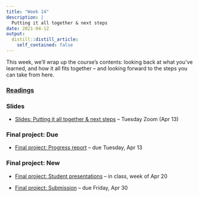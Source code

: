 ```yaml
---
title: "Week 14"
description: |
  Putting it all together & next steps
date: 2021-04-12
output:
  distill::distill_article:
    self_contained: false
---
```


This week, we'll wrap up the course's contents:
looking back at what you've learned, and how it all fits together --
and looking forward to the steps you can take from here.

### [Readings](../../w14_readings.html)

### Slides

- [Slides: Putting it all together & next steps](../week-14/slides/14-1.html) -- Tuesday Zoom (Apr 13)

### Final project: Due

- [Final project: Progress report](../../finalproject_progress.html) -- due Tuesday, Apr 13

### Final project: New

- [Final project: Student presentations](../../finalproject_present.html) -- in class, week of Apr 20

- [Final project: Submission](../../finalproject_submission.html) -- due Friday, Apr 30
